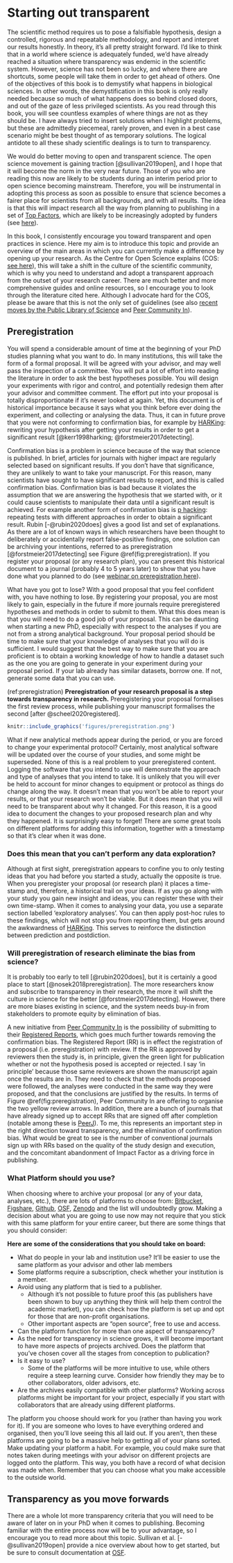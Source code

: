 # Starting out transparent {#transparency}

The scientific method requires us to pose a falsifiable hypothesis, design a controlled, rigorous and repeatable methodology, and report and interpret our results honestly. In theory, it’s all pretty straight forward. I’d like to think that in a world where science is adequately funded, we’d have already reached a situation where transparency was endemic in the scientific system. However, science has not been so lucky, and where there are shortcuts, some people will take them in order to get ahead of others. One of the objectives of this book is to demystify what happens in biological sciences. In other words, the demystification in this book is only really needed because so much of what happens does so behind closed doors, and out of the gaze of less privileged scientists. As you read through this book, you will see countless examples of where things are not as they should be. I have always tried to insert solutions when I highlight problems, but these are admittedly piecemeal, rarely proven, and even in a best case scenario might be best thought of as temporary solutions. The logical antidote to all these shady scientific dealings is to turn to transparency.

We would do better moving to open and transparent science. The open science movement is gaining traction [@sullivan2019open], and I hope that it will become the norm in the very near future. Those of you who are reading this now are likely to be students during an interim period prior to open science becoming mainstream. Therefore, you will be instrumental in adopting this process as soon as possible to ensure that science becomes a fairer place for scientists from all backgrounds, and with all results. The idea is that this will impact research all the way from planning to publishing in a set of [Top Factors](https://topfactor.org/), which are likely to be increasingly adopted by funders (see [here](https://youtu.be/MLbgSGA581Q)).

In this book, I consistently encourage you toward transparent and open practices in science. Here my aim is to introduce this topic and provide an overview of the main areas in which you can currently make a difference by opening up your research. As the Centre for Open Science explains (COS: [see here](https://youtu.be/9YuNGB3vNOw)), this will take a shift in the culture of the scientific community, which is why you need to understand and adopt a transparent approach from the outset of your research career. There are much better and more comprehensive guides and online resources, so I encourage you to look through the literature cited here. Although I advocate hard for the COS, please be aware that this is not the only set of guidelines (see also [recent moves by the Public Library of Science](https://plos.org/open-science/preregistration/) and [Peer Community In](https://peercommunityin.org/)).

## Preregistration

You will spend a considerable amount of time at the beginning of your PhD studies planning what you want to do. In many institutions, this will take the form of a formal proposal. It will be agreed with your advisor, and may well pass the inspection of a committee. You will put a lot of effort into reading the literature in order to ask the best hypotheses possible. You will design your experiments with rigor and control, and potentially redesign them after your advisor and committee comment. The effort put into your proposal is totally disproportionate if it’s never looked at again. Yet, this document is of historical importance because it says what you think before ever doing the experiment, and collecting or analysing the data. Thus, it can in future prove that you were not conforming to confirmation bias, for example by [HARKing](#TypeI): rewriting your hypothesis after getting your results in order to get a significant result [@kerr1998harking; @forstmeier2017detecting]. 

Confirmation bias is a problem in science because of the way that science is published. In brief, articles for journals with higher impact are regularly selected based on significant results. If you don’t have that significance, they are unlikely to want to take your manuscript. For this reason, many scientists have sought to have significant results to report, and this is called confirmation bias. Confirmation bias is bad because it violates the assumption that we are answering the hypothesis that we started with, or it could cause scientists to manipulate their data until a significant result is achieved. For example another form of confirmation bias is [p hacking](#TypeI): repeating tests with different approaches in order to obtain a significant result. Rubin [-@rubin2020does] gives a good list and set of explanations. As there are a lot of known ways in which researchers have been thought to deliberately or accidentally report false-positive findings, one solution can be archiving your intentions, referred to as preregistration [@forstmeier2017detecting] see Figure \@ref(fig:preregistration). If you register your proposal (or any research plan), you can present this historical document to a journal (probably 4 to 5 years later) to show that you have done what you planned to do (see [webinar on preregistration here](https://youtu.be/8QK2-udwoK8)). 

What have you got to lose? With a good proposal that you feel confident with, you have nothing to lose. By registering your proposal, you are most likely to gain, especially in the future if more journals require preregistered hypotheses and methods in order to submit to them. What this does mean is that you will need to do a good job of your proposal. This can be daunting when starting a new PhD, especially with respect to the analyses if you are not from a strong analytical background. Your proposal period should be time to make sure that your knowledge of analyses that you will do is sufficient. I would suggest that the best way to make sure that you are proficient is to obtain a working knowledge of how to handle a dataset such as the one you are going to generate in your experiment during your proposal period. If your lab already has similar datasets, borrow one. If not, generate some data that you can use. 


(ref:preregistration) **Preregistration of your research proposal is a step towards transparency in research.** Preregistering your proposal formalises the first review process, while publishing your manuscript formalises the second [after @scheel2020registered].


```{r preregistration, echo=FALSE, out.width = '95%', fig.cap="(ref:preregistration)"}
knitr::include_graphics('figures/preregistration.png')
```


What if new analytical methods appear during the period, or you are forced to change your experimental protocol? Certainly, most analytical software will be updated over the course of your studies, and some might be superseded. None of this is a real problem to your preregistered content. Logging the software that you intend to use will demonstrate the approach and type of analyses that you intend to take. It is unlikely that you will ever be held to account for minor changes to equipment or protocol as things do change along the way. It doesn’t mean that you won’t be able to report your results, or that your research won’t be viable. But it does mean that you will need to be transparent about why it changed. For this reason, it is a good idea to document the changes to your proposed research plan and why they happened. It is surprisingly easy to forget! There are some great tools on different platforms for adding this information, together with a timestamp so that it’s clear when it was done. 

### Does this mean that you can’t perform any data exploration?

Although at first sight, preregistration appears to confine you to only testing ideas that you had before you started a study, actually the opposite is true. When you preregister your proposal (or research plan) it places a time-stamp and, therefore, a historical trail on your ideas. If as you go along with your study you gain new insight and ideas, you can register these with their own time-stamp. When it comes to analysing your data, you use a separate section labelled 'exploratory analyses'. You can then apply post-hoc rules to these findings, which will not stop you from reporting them, but gets around the awkwardness of [HARKing](#TypeI). This serves to reinforce the distinction between prediction and postdiction. 

### Will preregistration of research eliminate the bias from science? 

It is probably too early to tell [@rubin2020does], but it is certainly a good place to start [@nosek2018preregistration]. The more researchers know and subscribe to transparency in their research, the more it will shift the culture in science for the better [@forstmeier2017detecting]. However, there are more biases existing in science, and the system needs buy-in from stakeholders to promote equity by elimination of bias.

A new initiative from [Peer Community In](https://peercommunityin.org/) is the possibility of submitting to their [Registered Reports](https://rr.peercommunityin.org/), which goes much further towards removing the confirmation bias. The Registered Report (RR) is in effect the registration of a proposal (i.e. preregistration) with review. If the RR is approved by reviewers then the study is, in principle, given the green light for publication whether or not the hypothesis posed is accepted or rejected. I say 'in principle' because those same reviewers are shown the manuscript again once the results are in. They need to check that the methods proposed were followed, the analyses were conducted in the same way they were proposed, and that the conclusions are justified by the results. In terms of Figure \@ref(fig:preregistration), Peer Community In are offering to organise the two yellow review arrows. In addition, there are a bunch of journals that have already signed up to accept RRs that are signed off after completion (notable among these is [PeerJ](www.peerj.com)). To me, this represents an important step in the right direction toward transparency, and the elimination of confirmation bias. What would be great to see is the number of conventional journals sign up with RRs based on the quality of the study design and execution, and the concomitant abandonment of Impact Factor as a driving force in publishing.

### What Platform should you use?

When choosing where to archive your proposal (or any of your data, analyses, etc.), there are lots of platforms to choose from: [Bitbucket](https://bitbucket.org/product), [Figshare](https://figshare.com/), [Github](https://github.com/), [OSF](https://osf.io/), [Zenodo](https://zenodo.org/) and the list will undoubtedly grow. Making a decision about what you are going to use now may not require that you stick with this same platform for your entire career, but there are some things that you should consider:

__Here are some of the considerations that you should take on board:__

- What do people in your lab and institution use? It’ll be easier to use the same platform as your advisor and other lab members
- Some platforms require a subscription, check whether your institution is a member.
- Avoid using any platform that is tied to a publisher. 
  - Although it’s not possible to future proof this (as publishers have been shown to buy up anything they think will help them control the academic market), you can check how the platform is set up and opt for those that are non-profit organisations. 
  - Other important aspects are “open source”, free to use and access. 
- Can the platform function for more than one aspect of transparency?
- As the need for transparency in science grows, it will become important to have more aspects of projects archived. Does the platform that you’ve chosen cover all the stages from conception to publication?
- Is it easy to use?
  - Some of the platforms will be more intuitive to use, while others require a steep learning curve. Consider how friendly they may be to other collaborators, older advisors, etc.
- Are the archives easily compatible with other platforms?
Working across platforms might be important for your project, especially if you start with collaborators that are already using different platforms. 

The platform you choose should work for you (rather than having you work for it). If you are someone who loves to have everything ordered and organised, then you’ll love seeing this all laid out. If you aren’t, then these platforms are going to be a massive help to getting all of your plans sorted. Make updating your platform a habit. For example, you could make sure that notes taken during meetings with your advisor on different projects are logged onto the platform. This way, you both have a record of what decision was made when. Remember that you can choose what you make accessible to the outside world. 

## Transparency as you move forwards

There are a whole lot more transparency criteria that you will need to be aware of later on in your PhD when it comes to publishing. Becoming familiar with the entire process now will be to your advantage, so I encourage you to read more about this topic. Sullivan et al. [-@sullivan2019open] provide a nice overview about how to get started, but be sure to consult documentation at [OSF](https://osf.io/).
